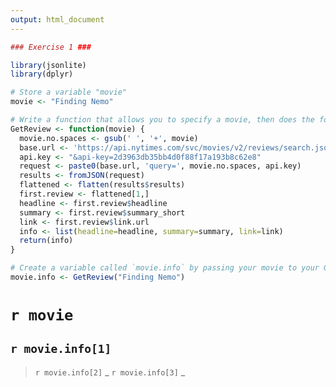 ```yaml
---
output: html_document
---
```



```r
### Exercise 1 ###

library(jsonlite)
library(dplyr)

# Store a variable "movie"
movie <- "Finding Nemo"

# Write a function that allows you to specify a movie, then does the following:
GetReview <- function(movie) {
  movie.no.spaces <- gsub(' ', '+', movie)
  base.url <- 'https://api.nytimes.com/svc/movies/v2/reviews/search.json?'
  api.key <- "&api-key=2d3963db35bb4d0f88f17a193b8c62e8"
  request <- paste0(base.url, 'query=', movie.no.spaces, api.key)
  results <- fromJSON(request)
  flattened <- flatten(results$results)
  first.review <- flattened[1,]
  headline <- first.review$headline
  summary <- first.review$summary_short
  link <- first.review$link.url
  info <- list(headline=headline, summary=summary, link=link)
  return(info)
}

# Create a variable called `movie.info` by passing your movie to your GetReview function
movie.info <- GetReview("Finding Nemo")

```

# `r movie`
## `r movie.info[1]` 
> `r movie.info[2]`
_ `r movie.info[3]` _